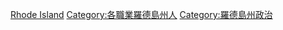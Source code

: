 {{Commonscat|Politicians of Rhode Island}}
[[Category:美國各州政治人物|Rhode Island]]
[[Category:各職業羅德島州人|Category:各職業羅德島州人]]
[[Category:羅德島州政治|Category:羅德島州政治]]